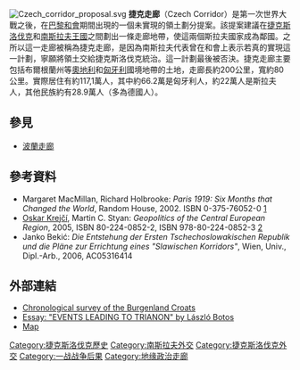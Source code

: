 {{Orphan|time=2020-03-20}}
[[File:Czech_corridor_proposal.svg|thumb]]
'''捷克走廊'''（Czech Corridor）是第一次世界大戰之後，在[[巴黎和会_(1919年)|巴黎和會]]期間出現的一個未實現的領土劃分提案。該提案建議在[[捷克斯洛伐克第一共和國|捷克斯洛伐克]]和[[南斯拉夫王國|南斯拉夫王國]]之間劃出一條走廊地帶，使這兩個斯拉夫國家成為鄰國。之所以這一走廊被稱為捷克走廊，是因為南斯拉夫代表曾在和會上表示若真的實現這一計劃，寧願將領土交給捷克斯洛伐克統治。這一計劃最後被否決。捷克走廊主要包括布爾根蘭州等[[奧地利|奧地利]]和[[匈牙利|匈牙利]]國境地帶的土地，走廊長約200公里，寬約80公里。實際居住有約117,1萬人，其中約66.2萬是匈牙利人，約22萬人是斯拉夫人，其他民族約有28.9萬人（多為德國人）。

== 參見 ==
*[[波蘭走廊|波蘭走廊]]

== 參考資料 ==
* Margaret MacMillan, Richard Holbrooke: ''Paris 1919: Six Months that Changed the World'', Random House, 2002. ISBN 0-375-76052-0 [http://books.google.com/books?id=5NYdwyI5acQC&pgis=1]
* [[Oskar_Krejčí|Oskar Krejčí]], Martin C. Styan: ''Geopolitics of the Central European Region'', 2005, ISBN 80-224-0852-2, ISBN 978-80-224-0852-3 [http://books.google.com/books?id=38ciAe4J4VMC]
* Janko Bekić: ''Die Entstehung der Ersten Tschechoslowakischen Republik und die Pläne zur Errichtung eines "Slawischen Korridors"'', Wien, Univ., Dipl.-Arb., 2006, AC05316414

==外部連結==
* [http://www.hrvatskicentar.at/english/zeittafel.htm Chronological survey of the Burgenland Croats] {{Wayback|url=http://www.hrvatskicentar.at/english/zeittafel.htm |date=20160304000621 }}
* [http://www.magtudin.org/Trianon.htm Essay: "EVENTS LEADING TO TRIANON" by László Botos] {{Wayback|url=http://www.magtudin.org/Trianon.htm |date=20160328200148 }}
* [http://terkepek.adatbank.transindex.ro/kepek/netre/168.gif Map] {{Wayback|url=http://terkepek.adatbank.transindex.ro/kepek/netre/168.gif |date=20160303230341 }}

[[Category:捷克斯洛伐克歷史|Category:捷克斯洛伐克歷史]]
[[Category:南斯拉夫外交|Category:南斯拉夫外交]]
[[Category:捷克斯洛伐克外交|Category:捷克斯洛伐克外交]]
[[Category:一战战争后果|Category:一战战争后果]]
[[Category:地缘政治走廊|Category:地缘政治走廊]]